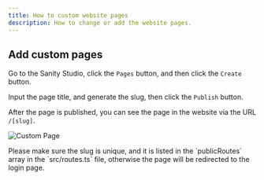 ```yaml
---
title: How to custom website pages
description: How to change or add the website pages.
---
```



## Add custom pages

Go to the Sanity Studio, click the `Pages` button, and then click the `Create` button.

Input the page title, and generate the slug, then click the `Publish` button.

After the page is published, you can see the page in the website via the URL `/[slug]`.

![Custom Page](../../../assets/images/guide-custom-page.png)

<Aside type="note">
    Please make sure the slug is unique, and it is listed in the `publicRoutes` array in the `src/routes.ts` file, otherwise the page will be redirected to the login page.
</Aside>
